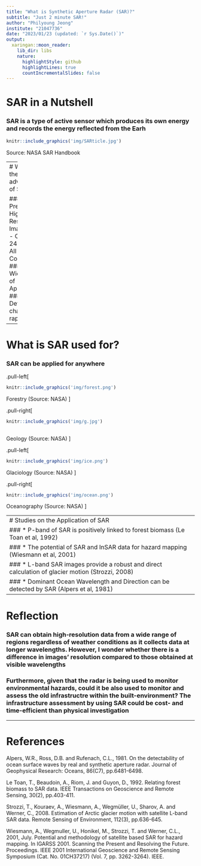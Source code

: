 ```yaml
---
title: "What is Synthetic Aperture Radar (SAR)?"
subtitle: "Just 2 minute SAR!"
author: "Philyoung Jeong"
institute: "21047736"
date: "2023/01/23 (updated: `r Sys.Date()`)"
output:
  xaringan::moon_reader:
    lib_dir: libs
    nature:
      highlightStyle: github
      highlightLines: true
      countIncrementalSlides: false
---
```


# SAR in a Nutshell

### SAR is a type of active sensor which produces its own energy and records the energy reflected from the Earh

```r
knitr::include_graphics('img/SARticle.jpg')

```

Source: NASA SAR Handbook

---
# What are the advantages of SAR?

### - Precise & High-Resolution Images
### - Operates 24 hours in All Weather Conditions
### - A Wide range of Applicability
### - Detect changes rapidly
---

# What is SAR used for?

### SAR can be applied for anywhere

.pull-left[
```r
knitr::include_graphics('img/forest.png')

```

Forestry (Source: NASA)
]

.pull-right[
```r
knitr::include_graphics('img/g.jpg')
 
```

Geology (Source: NASA)
]

.pull-left[
```r
knitr::include_graphics('img/ice.png')

```

Glaciology (Source: NASA)
]

.pull-right[
```r
knitr::include_graphics('img/ocean.png')

```

Oceanography (Source: NASA)
]

---
# Studies on the Application of SAR
### * P-band of SAR is positively linked to forest biomass (Le Toan et al, 1992)
### * The potential of SAR and InSAR data for hazard mapping (Wiesmann et al, 2001)
### * L-band SAR images provide a robust and direct calculation of glacier motion (Strozzi, 2008)  
### * Dominant Ocean Wavelength and Direction can be detected by SAR (Alpers et al, 1981)
---

# Reflection

### SAR can obtain high-resolution data from a wide range of regions regardless of weather conditions as it collects data at longer wavelengths. However, I wonder whether there is a difference in images' resolution compared to those obtained at visible wavelengths 


### Furthermore, given that the radar is being used to monitor environmental hazards, could it be also used to monitor and assess the old infrastructre within the built-environment? The infrastructure assessment by using SAR could be cost- and time-efficient than physical investigation

---

# References
Alpers, W.R., Ross, D.B. and Rufenach, C.L., 1981. On the detectability of ocean surface waves by real and synthetic aperture radar. Journal of Geophysical Research: Oceans, 86(C7), pp.6481-6498.

Le Toan, T., Beaudoin, A., Riom, J. and Guyon, D., 1992. Relating forest biomass to SAR data. IEEE Transactions on Geoscience and Remote Sensing, 30(2), pp.403-411.

Strozzi, T., Kouraev, A., Wiesmann, A., Wegmüller, U., Sharov, A. and Werner, C., 2008. Estimation of Arctic glacier motion with satellite L-band SAR data. Remote Sensing of Environment, 112(3), pp.636-645.

Wiesmann, A., Wegmuller, U., Honikel, M., Strozzi, T. and Werner, C.L., 2001, July. Potential and methodology of satellite based SAR for hazard mapping. In IGARSS 2001. Scanning the Present and Resolving the Future. Proceedings. IEEE 2001 International Geoscience and Remote Sensing Symposium (Cat. No. 01CH37217) (Vol. 7, pp. 3262-3264). IEEE.